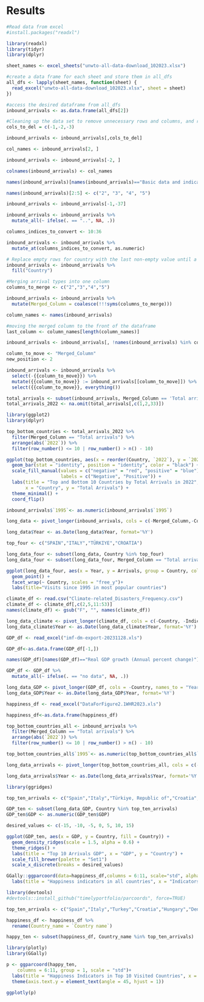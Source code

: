 # Results

```r
#Read data from excel
#install.packages("readxl")

library(readxl)
library(tidyr)
library(dplyr)

sheet_names <- excel_sheets("unwto-all-data-download_102023.xlsx")

#create a data frame for each sheet and store them in all_dfs
all_dfs <- lapply(sheet_names, function(sheet) {
  read_excel("unwto-all-data-download_102023.xlsx", sheet = sheet)
})
```

```r

#access the desired dataframe from all_dfs
inbound_arrivals <- as.data.frame(all_dfs[2])

#Cleaning up the data set to remove unnecessary rows and columns, and rename/change type of columns
cols_to_del = c(-1,-2,-3)

inbound_arrivals <- inbound_arrivals[,cols_to_del]

col_names <- inbound_arrivals[2, ]

inbound_arrivals <- inbound_arrivals[-2, ]

colnames(inbound_arrivals) <- col_names

names(inbound_arrivals)[names(inbound_arrivals)=="Basic data and indicators"] <- "Country"

names(inbound_arrivals)[2:5] <- c("2", "3", "4", "5")

inbound_arrivals <- inbound_arrivals[-1,-37]

inbound_arrivals <- inbound_arrivals %>%
  mutate_all(~ ifelse(. == "..", NA, .))

columns_indices_to_convert <- 10:36

inbound_arrivals <- inbound_arrivals %>%
  mutate_at(columns_indices_to_convert, as.numeric)
```

```r

# Replace empty rows for country with the last non-empty value until a new value appears
inbound_arrivals <- inbound_arrivals %>%
  fill("Country")

#Merging arrival types into one column
columns_to_merge <- c("2","3","4","5") 

inbound_arrivals <- inbound_arrivals %>%
  mutate(Merged_Column = coalesce(!!!syms(columns_to_merge)))

column_names <- names(inbound_arrivals)

#moving the merged column to the front of the dataframe
last_column <- column_names[length(column_names)]

inbound_arrivals <- inbound_arrivals[, !names(inbound_arrivals) %in% columns_to_merge]

column_to_move <- "Merged_Column"
new_position <- 2

inbound_arrivals <- inbound_arrivals %>%
  select(-{{column_to_move}}) %>%
  mutate({{column_to_move}} := inbound_arrivals[[column_to_move]]) %>%
  select({{column_to_move}}, everything())
```

```r
total_arrivals <- subset(inbound_arrivals, Merged_Column == 'Total arrivals')
total_arrivals_2022 <- na.omit(total_arrivals[,c(1,2,33)])
```

```r
library(ggplot2)
library(dplyr)

top_bottom_countries <- total_arrivals_2022 %>%
  filter(Merged_Column == "Total arrivals") %>%
  arrange(abs(`2022`)) %>%
  filter(row_number() <= 10 | row_number() > n() - 10)

ggplot(top_bottom_countries, aes(x = reorder(Country, `2022`), y = `2022`, fill = `2022` > 0)) +
  geom_bar(stat = "identity", position = "identity", color = "black") +
  scale_fill_manual(values = c("negative" = "red", "positive" = "blue"),
                    labels = c("Negative", "Positive")) +
  labs(title = "Top and Bottom 10 Countries by Total Arrivals in 2022",
       x = "Country", y = "Total Arrivals") +
  theme_minimal() +
  coord_flip()
```

```r
inbound_arrivals$`1995`<- as.numeric(inbound_arrivals$`1995`)

long_data <- pivot_longer(inbound_arrivals, cols = c(-Merged_Column,-Country, -Units, -Notes, -Series), names_to = "Year", values_to = "Arrivals")

long_data$Year <- as.Date(long_data$Year, format='%Y')

top_four <- c("SPAIN","ITALY","TÜRKIYE","CROATIA")

long_data_four <- subset(long_data, Country %in% top_four)
long_data_four <- subset(long_data_four, Merged_Column == "Total arrivals")

ggplot(long_data_four, aes(x = Year, y = Arrivals, group = Country, color = Country)) +
  geom_point() +
  facet_wrap(~ Country, scales = "free_y")+
  labs(title="Visits since 1995 in most popular countries")
```

```r
climate_df <- read.csv("Climate-related_Disasters_Frequency.csv")
climate_df <- climate_df[,c(2,5,11:53)]
names(climate_df) <- gsub("F", "", names(climate_df))

long_data_climate <- pivot_longer(climate_df, cols = c(-Country, -Indicator), names_to = "Year", values_to = "Disasters")
long_data_climate$Year <- as.Date(long_data_climate$Year, format='%Y')
```

```r
GDP_df <- read_excel("imf-dm-export-20231128.xls") 

GDP_df<-as.data.frame(GDP_df[-1,])

names(GDP_df)[names(GDP_df)=="Real GDP growth (Annual percent change)"] <- "Country"

GDP_df <- GDP_df %>%
  mutate_all(~ ifelse(. == "no data", NA, .))

long_data_GDP <- pivot_longer(GDP_df, cols = -Country, names_to = "Year", values_to = "GDP")
long_data_GDP$Year <- as.Date(long_data_GDP$Year, format='%Y')
```

```r
happiness_df <- read_excel("DataForFigure2.1WHR2023.xls")

happiness_df<-as.data.frame(happiness_df)
```

```r
top_bottom_countries_all <- inbound_arrivals %>%
  filter(Merged_Column == "Total arrivals") %>%
  arrange(abs(`2022`)) %>%
  filter(row_number() <= 10 | row_number() > n() - 10)

top_bottom_countries_all$`1995`<- as.numeric(top_bottom_countries_all$`1995`)

long_data_arrivals <- pivot_longer(top_bottom_countries_all, cols = c(-Merged_Column,-Country, -Units, -Notes, -Series), names_to = "Year", values_to = "Arrivals")

long_data_arrivals$Year <- as.Date(long_data_arrivals$Year, format='%Y')
```

```r
library(ggridges)

top_ten_arrivals <- c("Spain","Italy","Türkiye, Republic of","Croatia","Hungary","Denmark","Greece","China","Malaysia","Saudi Arabia")

GDP_ten <- subset(long_data_GDP, Country %in% top_ten_arrivals)
GDP_ten$GDP <- as.numeric(GDP_ten$GDP)

desired_values <- c(-15, -10, -5, 0, 5, 10, 15) 

ggplot(GDP_ten, aes(x = GDP, y = Country, fill = Country)) +
  geom_density_ridges(scale = 1.5, alpha = 0.6) +
  theme_ridges() +
  labs(title = "Top 10 Arrivals GDP", x = "GDP", y = "Country") +
  scale_fill_brewer(palette = "Set1")
  scale_x_discrete(breaks = desired_values)
```

```r
GGally::ggparcoord(data=happiness_df,columns = 6:11, scale="std", alphaLines = 0.5)+
  labs(title = "Happiness indicators in all countries", x = "Indicators", y = "Value")
```

```r
library(devtools)
#devtools::install_github("timelyportfolio/parcoords", force=TRUE)

top_ten_arrivals <- c("Spain","Italy","Turkey","Croatia","Hungary","Denmark","Greece","China","Malaysia","Saudi Arabia")

happiness_df <- happiness_df %>%
  rename(Country_name = `Country name`)

happy_ten <- subset(happiness_df, Country_name %in% top_ten_arrivals)

library(plotly)
library(GGally)

p <- ggparcoord(happy_ten,
    columns = 6:11, group = 1, scale = "std")+
  labs(title = "Happiness Indicators in Top 10 Visited Countries", x = "Indicator", y = "Value")+
  theme(axis.text.y = element_text(angle = 45, hjust = 1))

ggplotly(p)
```
